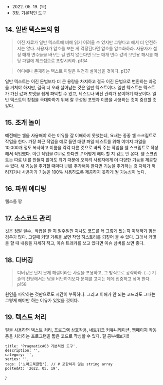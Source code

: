 
- 2022\. 05. 19. (목)
- 3장. 기본적인 도구

## 14. 일반 텍스트의 힘

> 이진 자료가 일반 텍스트에 비해 읽기 어려울 수 있지만 그렇다고 해서 더 안전하지는 않다. 사용자가 암호를 보는 게 걱정된다면 암호를 암호화하라. 사용자가 설정 매개 변수들을 바꾸는 걸 원치 않는다면 모든 매개 변수 값의 보안용 해시를 해당 파일에 체크섬으로 포함시켜라. p134

> 어디에나 존재하는 텍스트 파일은 여전히 살아남을 것이다. p137

일반 텍스트는 이진 문법보다 더 큰 용량을 차지하고 결국 이진 문법으로 변환하는 과정을 거쳐야 하지만, 결국 더 오래 살아남는 것은 일반 텍스트이다. 일반 텍스트는 텍스트가 가진 값과 포맷을 쉽게 파악할 수 있고, 테스트나 버전 관리가 용이하기 때문이다. 일반 텍스트의 장점을 극대화하기 위해 잘 구성된 포맷과 이름을 사용하는 것이 중요할 것 같다.

## 15. 조개 놀이

예전에는 쉘을 사용해야 하는 이유를 잘 이해하지 못했는데, 요새는 종종 쉘 스크립트로 작업을 한다. 가장 최근 작업을 예로 들면 대량 파일 테스트를 위해 이미지 파일을 10,000개 정도 복사하고 이름을 각각 다른 것으로 바꿔 주는 작업을 쉘 스크립트로 작성해서 작업했다. 이런 작업을 GUI로 한다면..? 어떻게 해야 할 지 감도 안 온다.
쉘 스크립트는 따로 UI를 만들지 않아도 되기 때문에 오히려 사용자에게 더 다양한 기능을 제공할 수 있다. 새 기능을 추가할 때마다 UI를 추가해야 한다면 기능을 추가하는 것 자체가 꺼려지거나 사용자가 기능을 100% 사용하도록 제공하지 못하게 될 가능성이 높다.

## 16. 파워 에디팅

웹스톰 짱

## 17. 소스코드 관리

깃은 정말 필수.. 작업을 한 지 일주일만 지나도 코드를 왜 그렇게 짰는지 이해하기 힘든 경우가 많다. 그럴때 커밋 기록을 보면 작업 히스토리를 되짚어 볼 수 있다. 그래서 커밋을 할 때 내용을 자세히 적고, 이슈 트래커를 쓰고 있다면 이슈 넘버를 쓰면 좋다.

## 18. 디버깅
> 디버깅은 단지 문제 해결이라는 사실을  포용하고, 그 방식으로 공략하라. (…) 기술의 전당에서는 남을 비난하기보다 문제를 고치는 데에 집중하고 싶어 한다. p158

원인을 파악하는 것만으로도 시간이 부족하다. 그리고 이해가 안 되는 코드라도 그때는 그렇게 해야만 하는 이유가 있었을 것이다.

## 19. 텍스트 처리
펄을 사용하면 텍스트 처리, 프로그램 상호작용, 네트워크 커뮤니케이션, 웹페이지 작동 등을 처리하는 프로그램을 짧은 코드로 작성할 수 있다. 펄 공부해보기!!


    title: 'Pragmatic#03 기본적인 도구',
    description: '',
    category: '',
    series: '',
    tags: ['노마드북클럽'], // # 포함하지 않는 string array
    postedAt: '2022. 05. 19',
}